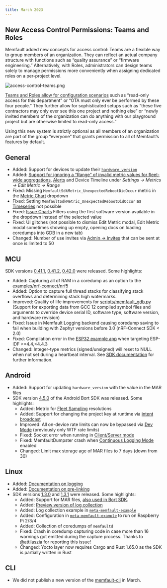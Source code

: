 ```yaml
---
title: March 2023
---
```


## New Access Control Permissions: Teams and Roles

Memfault added new concepts for access control: Teams are a flexible way to
group members of an organization. They can reflect an actual company structure
with functions such as “quality assurance” or “firmware engineering.”
Alternatively, with Roles, administrators can design teams solely to manage
permissions more conveniently when assigning dedicated roles on a per-project
level.

![access-control-teams.png](/img/blog/2023-03-31-Access-Control-Teams.png)

[Teams and Roles allow for configuration scenarios](/docs/platform/access-control-teams-roles#configuration-examples)
such as “read-only access for this department” or “OTA must only ever be
performed by these four people.” They further allow for sophisticated setups
such as “these five contractors may only ever see this one project and nothing
else” or “newly invited members of the organization can do anything with our
playground project but are otherwise limited to read-only access.”

Using this new system is strictly optional as all members of an organization are
part of the group “everyone” that grants permission to all of Memfault’s
features by default.

<!-- truncate -->

## General

- Added: Support for devices to update their
  [`hardware_version`](/docs/platform/software-version-hardware-version/#hardware-version)
- Added:
  [Support for ignoring a “Range” of invalid metric values for fleet-wide aggregations](/docs/platform/metrics/#range),
  [Alerts](/docs/platform/alerts/) and Device Timeline under _Settings → Metrics
  → Edit Metric → Range_
- Fixed: Missing `MemfaultSdkMetric_UnexpectedRebootDidOccur` metric in the
  [Metric Chart](/docs/platform/charts/#metric-charts) dropdown
- Fixed: Setting `MemfaultSdkMetric_UnexpectedRebootDidOccur` as
  [Timeseries](/docs/platform/metrics/#timeseries) not possible
- Fixed: [Issue Charts](/docs/platform/charts/#issue-charts) Filters using the
  first software version available in the dropdown instead of the selected value
- Fixed: UI glitches (not possible to dismiss Edit Metric modal, Edit Metric
  modal sometimes showing up empty, opening docs on loading coredumps into GDB
  in a new tab)
- Changed: Number of use invites via
  [Admin → Invites](https://app.memfault.com/organizations/-/settings/invites)
  that can be sent at once is limited to 50

## MCU

SDK versions
[0.41.1](https://github.com/memfault/memfault-firmware-sdk/blob/master/CHANGES.md#changes-between-memfault-sdk-0411-and-sdk-0410---mar-1-2023),
[0.41.2](https://github.com/memfault/memfault-firmware-sdk/blob/master/CHANGES.md#changes-between-memfault-sdk-0412-and-sdk-0411---mar-10-2023),
[0.42.0](https://github.com/memfault/memfault-firmware-sdk/blob/master/CHANGES.md#changes-between-memfault-sdk-0420-and-0412---mar-22-2023)
were released. Some highlights:

- Added: Capturing all of RAM in a coredump as an option to the
  [examples/nrf-connect/nrf5](https://github.com/memfault/memfault-firmware-sdk/tree/master/examples/nrf-connect-sdk/nrf5)
- Added: Option to capture full thread stacks for classifying stack overflows
  and determining stack high watermarks.
- Improved: Quality of life improvements for
  [scripts/memfault_gdb.py](https://github.com/memfault/memfault-firmware-sdk/blob/master/scripts/memfault_gdb.py)
  (Support for exporting data from GCC 12 compiled symbol files and arguments to
  override device serial ID, software type, software version, and hardware
  revision)
- Fixed: Issue in Memfault Logging backend causing coredump saving to fail when
  building with Zephyr versions before 3.0 (nRF-Connect SDK < 2.0)
- Fixed: Compilation error in the
  [ESP32 example app](https://github.com/memfault/memfault-firmware-sdk/blob/master/examples/esp32)
  when targeting ESP-IDF >=4.4,<4.4.3
- Changed: Integer-type metrics (signed/unsigned) will reset to NULL when not
  set during a heartbeat interval. See
  [SDK documentation](/docs/mcu/metrics-api/#setting-metric-values) for further
  information.

## Android

- Added: Support for updating `hardware_version` with the value in the MAR files
- SDK version
  [4.5.0](https://github.com/memfault/bort/blob/master/CHANGELOG.md#v450---march-27th-2023)
  of the Android Bort SDK was released. Some highlights:
  - Added: Metric for [Fleet Sampling](/docs/platform/fleet-sampling/)
    resolutions
  - Added: Support for changing the project key at runtime via
    [intent broadcast](/docs/android/android-bort/#setting-project-key-at-runtime)
  - Improved: All on-device rate limits can now be bypassed via
    [Dev Mode](/docs/android/android-getting-started-guide/#development-mode-since-bort-420)
    (previously only WTF rate limits)
  - Fixed: Socket error when running in
    [Client/Server mode](/docs/android/android-multi-device-support#client-server-mode)
  - Fixed: MemfaultDumpster crash when
    [Continuous Logging Mode](/docs/android/android-logging/#continuous) enabled
  - Changed: Limit max storage age of MAR files to 7 days (down from 30)

## Linux

- Added: [Documentation on logging](/docs/linux/logging)
- Added:
  [Documentation on pre-linking](/docs/linux/coredumps/#make-sure-prelinking-is-disabled)
- SDK versions
  [1.3.0](https://github.com/memfault/memfault-linux-sdk/blob/kirkstone/CHANGELOG.md#130---2023-03-06)
  and
  [1.3.1](https://github.com/memfault/memfault-linux-sdk/blob/kirkstone/CHANGELOG.md#131---2023-03-22)
  were released. Some highlights:
  - Added: Support for MAR files,
    [also used in Bort SDK](/docs/android/uploading-android-diagnostics/#uploading-a-mar-file).
  - Added: [Preview version of log collection](/docs/linux/logging/)
  - Added: Log collection example in
    [`meta-memfault-example`](https://github.com/memfault/memfault-linux-sdk/tree/kirkstone/meta-memfault-example)
  - Added: Configuration in
    [`meta-memfault-example`](https://github.com/memfault/memfault-linux-sdk/tree/kirkstone/meta-memfault-example)
    to run on Raspberry Pi 2/3/4
  - Added: Collection of coredumps of `memfaultd`
  - Fixed: Crash in coredump capturing code in case more than 16 warnings got
    emitted during the capture process. Thanks to
    [@attilaszia](https://github.com/attilaszia) for reporting this issue!
  - Changed: Yocto layer now requires Cargo and Rust 1.65.0 as the SDK is
    partially written in Rust

## CLI

- We did not publish a new version of the
  [memfault-cli](https://pypi.org/project/memfault-cli/) in March.
